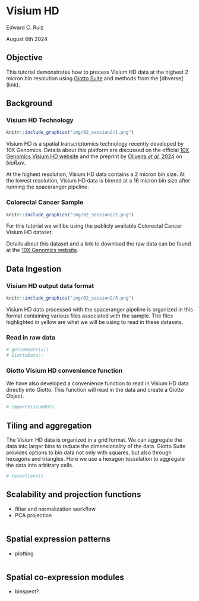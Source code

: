 # Visium HD

Edward C. Ruiz

August 6th 2024

## Objective

This tutorial demonstrates how to process Visium HD data at the highest 2 micron bin resolution using [Giotto Suite](https://drieslab.github.io/Giotto_website/) and methods from the [dbverse] (link).

## Background

### Visium HD Technology
```r
knitr::include_graphics("img/02_session2/1.png")
```

Visium HD is a spatial transcriptomics technology recently developed by 10X Genomics. Details about this platform are discussed on the official [10X Genomics Visium HD website](https://www.10xgenomics.com/products/visium-hd-spatial-gene-expression) and the preprint by [Oliveira *et al.* 2024](https://doi.org/10.1101/2024.06.04.597233) on *bioRxiv*. 

At the highest resolution, Visium HD data contains a 2 micron bin size. At the lowest resolution, Visium HD data is binned at a 16 micron bin size after running the spaceranger pipeline.


### Colorectal Cancer Sample

```r
knitr::include_graphics("img/02_session2/2.png")
```

For this tutorial we will be using the publicly available Colorectal Cancer Visium HD dataset. 

Details about this dataset and a link to download the raw data can be found at the [10X Genomics website](https://www.10xgenomics.com/datasets/visium-hd-cytassist-gene-expression-libraries-of-human-crc).

## Data Ingestion

### Visium HD output data format

```r
knitr::include_graphics("img/02_session2/3.png")
```

Visium HD data processed with the spaceranger pipeline is organized in this format containing various files associated with the sample. The files highlighted in yellow are what we will be using to read in these datasets.

### Read in raw data
```r
# get10Xmatrix()
# GiottoData::
```


### Giotto Visium HD convenience function

We have also developed a convenience function to read in Visium HD data directly into Giotto. This function will read in the data and create a Giotto Object.

```r
# importVisiumHD()
```

## Tiling and aggregation
The Visium HD data is organized in a grid format. We can aggregate the data into larger bins to reduce the dimensionality of the data. Giotto Suite provides options to bin data not only with squares, but also through hexagons and triangles. Here we use a hexagon tesselation to aggregate the data into arbitrary cells.

```r
# tessellate()
```

## Scalability and projection functions

- filter and normalization workflow
- PCA projection

```r
```

## Spatial expression patterns

- plotting

```r
```

## Spatial co-expression modules

- binspect?

```r
```
